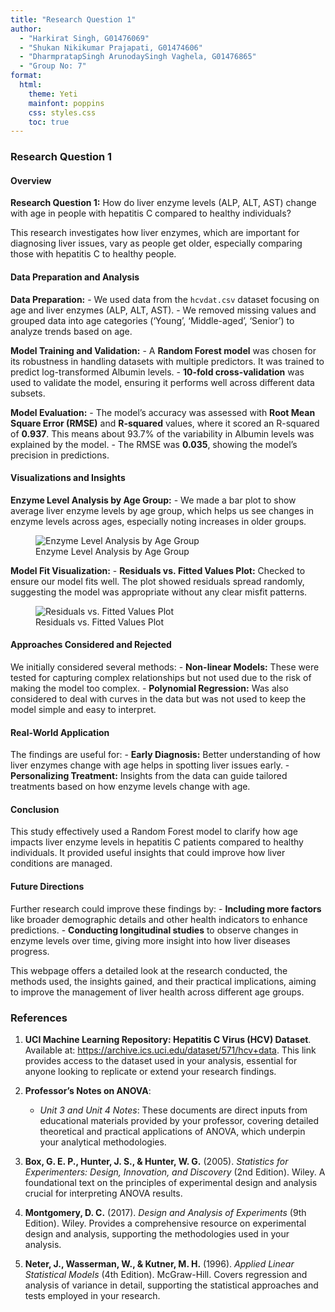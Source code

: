 ```yaml
---
title: "Research Question 1"
author: 
  - "Harkirat Singh, G01476069"
  - "Shukan Nikikumar Prajapati, G01474606"
  - "DharmpratapSingh ArunodaySingh Vaghela, G01476865"
  - "Group No: 7"
format: 
  html:
    theme: Yeti
    mainfont: poppins
    css: styles.css
    toc: true
---
```


### Research Question 1

#### Overview

**Research Question 1:** How do liver enzyme levels (ALP, ALT, AST) change with age in people with hepatitis C compared to healthy individuals?

This research investigates how liver enzymes, which are important for diagnosing liver issues, vary as people get older, especially comparing those with hepatitis C to healthy people.

#### Data Preparation and Analysis

**Data Preparation:** - We used data from the `hcvdat.csv` dataset focusing on age and liver enzymes (ALP, ALT, AST). - We removed missing values and grouped data into age categories ('Young', 'Middle-aged', 'Senior') to analyze trends based on age.

**Model Training and Validation:** 
- A **Random Forest model** was chosen for its robustness in handling datasets with multiple predictors. It was trained to predict log-transformed Albumin levels. 
- **10-fold cross-validation** was used to validate the model, ensuring it performs well across different data subsets.

**Model Evaluation:** - The model's accuracy was assessed with **Root Mean Square Error (RMSE)** and **R-squared** values, where it scored an R-squared of **0.937**. This means about 93.7% of the variability in Albumin levels was explained by the model. - The RMSE was **0.035**, showing the model's precision in predictions.

#### Visualizations and Insights

**Enzyme Level Analysis by Age Group:** - We made a bar plot to show average liver enzyme levels by age group, which helps us see changes in enzyme levels across ages, especially noting increases in older groups.

![Enzyme Level Analysis by Age Group](RQ1-2.png)

**Model Fit Visualization:** - **Residuals vs. Fitted Values Plot:** Checked to ensure our model fits well. The plot showed residuals spread randomly, suggesting the model was appropriate without any clear misfit patterns.

![Residuals vs. Fitted Values Plot](RQ1-3.png)

#### Approaches Considered and Rejected

We initially considered several methods: 
- **Non-linear Models:** These were tested for capturing complex relationships but not used due to the risk of making the model too complex. 
- **Polynomial Regression:** Was also considered to deal with curves in the data but was not used to keep the model simple and easy to interpret.

#### Real-World Application

The findings are useful for: 
- **Early Diagnosis:** Better understanding of how liver enzymes change with age helps in spotting liver issues early. 
- **Personalizing Treatment:** Insights from the data can guide tailored treatments based on how enzyme levels change with age.

#### Conclusion

This study effectively used a Random Forest model to clarify how age impacts liver enzyme levels in hepatitis C patients compared to healthy individuals. It provided useful insights that could improve how liver conditions are managed.

#### Future Directions

Further research could improve these findings by: 
- **Including more factors** like broader demographic details and other health indicators to enhance predictions. 
- **Conducting longitudinal studies** to observe changes in enzyme levels over time, giving more insight into how liver diseases progress.

This webpage offers a detailed look at the research conducted, the methods used, the insights gained, and their practical implications, aiming to improve the management of liver health across different age groups.



### References

1. **UCI Machine Learning Repository: Hepatitis C Virus (HCV) Dataset**. Available at: [https://archive.ics.uci.edu/dataset/571/hcv+data](https://archive.ics.uci.edu/dataset/571/hcv+data). This link provides access to the dataset used in your analysis, essential for anyone looking to replicate or extend your research findings.

2. **Professor's Notes on ANOVA**:
   - *Unit 3 and Unit 4 Notes*: These documents are direct inputs from educational materials provided by your professor, covering detailed theoretical and practical applications of ANOVA, which underpin your analytical methodologies.

3. **Box, G. E. P., Hunter, J. S., & Hunter, W. G.** (2005). *Statistics for Experimenters: Design, Innovation, and Discovery* (2nd Edition). Wiley. A foundational text on the principles of experimental design and analysis crucial for interpreting ANOVA results.

4. **Montgomery, D. C.** (2017). *Design and Analysis of Experiments* (9th Edition). Wiley. Provides a comprehensive resource on experimental design and analysis, supporting the methodologies used in your analysis.

5. **Neter, J., Wasserman, W., & Kutner, M. H.** (1996). *Applied Linear Statistical Models* (4th Edition). McGraw-Hill. Covers regression and analysis of variance in detail, supporting the statistical approaches and tests employed in your research.


